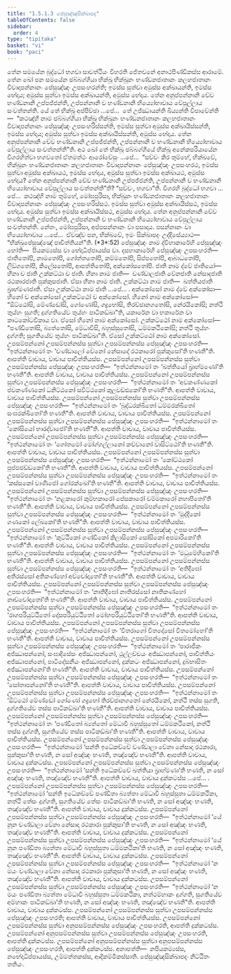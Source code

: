 ```yaml
---
title: "1.5.1.3 පේසුඤ්ඤසික්ඛාපද"
tableOfContents: false
sidebar:
  order: 4
type: "tipitaka"
basket: "vi"
book: "paci"
---
```



<DynamicBreadcrumb />

<Division number="36" book="paci">

<Paragraph number="111" book="paci">
තේන සමයේන බුද්ධෝ භගවා සාවත්ථියං විහරති ජේතවනේ අනාථපිණ්ඩිකස්ස ආරාමේ. තේන ඛෝ පන සමයේන ඡබ්බග්ගියා භික්ඛූ භික්ඛූනං භණ්ඩනජාතානං කලහජාතානං විවාදාපන්නානං පේසුඤ්ඤං උපසංහරන්ති; ඉමස්ස සුත්වා අමුස්ස අක්ඛායන්ති, ඉමස්ස භේදාය; අමුස්ස සුත්වා ඉමස්ස අක්ඛායන්ති, අමුස්ස භේදාය. තේන අනුප්පන්නානි චේව භණ්ඩනානි උප්පජ්ජන්ති, උප්පන්නානි ච භණ්ඩනානි භිය්‍යෝභාවාය වේපුල්ලාය සංවත්තන්ති. යේ තේ භික්ඛූ අප්පිච්ඡා …පේ…  තේ උජ්ඣායන්ති ඛිය්‍යන්ති විපාචේන්ති—  “කථඤ්හි නාම ඡබ්බග්ගියා භික්ඛූ භික්ඛූනං භණ්ඩනජාතානං කලහජාතානං විවාදාපන්නානං පේසුඤ්ඤං උපසංහරිස්සන්ති, ඉමස්ස සුත්වා අමුස්ස අක්ඛායිස්සන්ති, ඉමස්ස භේදාය; අමුස්ස සුත්වා ඉමස්ස අක්ඛායිස්සන්ති, අමුස්ස භේදාය. තේන අනුප්පන්නානි චේව භණ්ඩනානි උප්පජ්ජන්ති, උප්පන්නානි ච භණ්ඩනානි භිය්‍යෝභාවාය වේපුල්ලාය සංවත්තන්තී”ති.
</Paragraph>

<Paragraph number="112" book="paci">
අථ ඛෝ තේ භික්ඛූ ඡබ්බග්ගියේ භික්ඛූ අනේකපරියායේන විගරහිත්වා භගවතෝ ඒතමත්ථං ආරෝචේසුං …පේ…  “සච්චං කිර තුම්හේ, භික්ඛවේ, භික්ඛූනං භණ්ඩනජාතානං කලහජාතානං විවාදාපන්නානං පේසුඤ්ඤං උපසංහරථ, ඉමස්ස සුත්වා අමුස්ස අක්ඛායථ, ඉමස්ස භේදාය, අමුස්ස සුත්වා ඉමස්ස අක්ඛායථ, අමුස්ස භේදාය? තේන අනුප්පන්නානි චේව භණ්ඩනානි උප්පජ්ජන්ති, උප්පන්නානි ච භණ්ඩනානි භිය්‍යෝභාවාය වේපුල්ලාය සංවත්තන්තී”ති? “සච්චං, භගවා”ති. විගරහි බුද්ධෝ භගවා …පේ…  කථඤ්හි නාම තුම්හේ, මෝඝපුරිසා, භික්ඛූනං භණ්ඩනජාතානං කලහජාතානං විවාදාපන්නානං පේසුඤ්ඤං උපසංහරිස්සථ. ඉමස්ස සුත්වා අමුස්ස අක්ඛායිස්සථ, ඉමස්ස භේදාය. අමුස්ස සුත්වා ඉමස්ස අක්ඛායිස්සථ, අමුස්ස භේදාය. තේන අනුප්පන්නානි චේව භණ්ඩනානි උප්පජ්ජන්ති, උප්පන්නානි ච භණ්ඩනානි භිය්‍යෝභාවාය වේපුල්ලාය සංවත්තන්ති. නේතං, මෝඝපුරිසා, අප්පසන්නානං වා පසාදාය. පසන්නානං වා භිය්‍යෝභාවාය …පේ…  ඒවඤ්ච පන, භික්ඛවේ, ඉමං සික්ඛාපදං උද්දිසේය්‍යාථ—
</Paragraph>

</Division>
<Division number="37" book="paci">

<Paragraph number="113" book="paci">
<Emphasis>“භික්ඛුපේසුඤ්ඤේ පාචිත්තියන්”</Emphasis>ති. (*3*:<Emphasis>52</Emphasis>)
</Paragraph>

</Division>
<Division number="38" book="paci">

<Paragraph number="114" book="paci">
<Emphasis>පේසුඤ්ඤං</Emphasis> නාම ද්වීහාකාරේහි පේසුඤ්ඤං හෝති—  පියකම්‍යස්ස වා භේදාධිප්පායස්ස වා. දසහාකාරේහි පේසුඤ්ඤං උපසංහරති—  ජාතිතෝපි, නාමතෝපි, ගෝත්තතෝපි, කම්මතෝපි, සිප්පතෝපි, ආබාධතෝපි, ලිඞ්ගතෝපි, කිලේසතෝපි, ආපත්තිතෝපි, අක්කෝසතෝපි.
</Paragraph>

<Paragraph number="115" book="paci">
<Emphasis>ජාති</Emphasis> නාම ද්වේ ජාතියෝ—  හීනා ච ජාති උක්කට්ඨා ච ජාති. <Emphasis>හීනා</Emphasis> නාම ජාති—  චණ්ඩාලජාති වේනජාති නේසාදජාති රථකාරජාති පුක්කුසජාති. ඒසා හීනා නාම ජාති. <Emphasis>උක්කට්ඨා</Emphasis> නාම ජාති—  ඛත්තියජාති බ්‍රාහ්මණජාති. ඒසා උක්කට්ඨා නාම ජාති …පේ… .
</Paragraph>

<Paragraph number="116" book="paci">
<Emphasis>අක්කෝසෝ</Emphasis> නාම ද්වේ අක්කෝසා—  හීනෝ ච අක්කෝසෝ උක්කට්ඨෝ ච අක්කෝසෝ. <Emphasis>හීනෝ</Emphasis> නාම අක්කෝසෝ—  “ඕට්ඨෝසි, මේණ්ඩෝසි, ගෝණෝසි, ගද්‍රභෝසි, තිරච්ඡානගතෝසි, නේරයිකෝසි; නත්ථි තුය්හං සුගති; දුග්ගතියේව තුය්හං පාටිකඞ්ඛා”ති, යකාරේන වා භකාරේන වා කාටකෝටචිකාය වා. ඒසෝ හීනෝ නාම අක්කෝසෝ. <Emphasis>උක්කට්ඨෝ</Emphasis> නාම අක්කෝසෝ—  “පණ්ඩිතෝසි, බ්‍යත්තෝසි, මේධාවීසි, බහුස්සුතෝසි, ධම්මකථිකෝසි; නත්ථි තුය්හං දුග්ගති; සුගතියේව තුය්හං පාටිකඞ්ඛා”ති. ඒසෝ උක්කට්ඨෝ නාම අක්කෝසෝ.
</Paragraph>

</Division>
<Division number="39" book="paci">

<Paragraph number="117" book="paci">
උපසම්පන්නෝ උපසම්පන්නස්ස සුත්වා උපසම්පන්නස්ස පේසුඤ්ඤං උපසංහරති—  “ඉත්ථන්නාමෝ තං ‘චණ්ඩාලෝ වේනෝ නේසාදෝ රථකාරෝ පුක්කුසෝ’ති භණතී”ති. ආපත්ති වාචාය, වාචාය පාචිත්තියස්ස.
</Paragraph>

<Paragraph number="118" book="paci">
උපසම්පන්නෝ උපසම්පන්නස්ස සුත්වා උපසම්පන්නස්ස පේසුඤ්ඤං උපසංහරති—  “ඉත්ථන්නාමෝ තං ‘ඛත්තියෝ බ්‍රාහ්මණෝ’ති භණතී”ති. ආපත්ති වාචාය, වාචාය පාචිත්තියස්ස.
</Paragraph>

<Paragraph number="119" book="paci">
උපසම්පන්නෝ උපසම්පන්නස්ස සුත්වා උපසම්පන්නස්ස පේසුඤ්ඤං උපසංහරති—  “ඉත්ථන්නාමෝ තං ‘අවකණ්ණකෝ ජවකණ්ණකෝ ධනිට්ඨකෝ සවිට්ඨකෝ කුලවඩ්ඪකෝ’ති භණතී”ති. ආපත්ති වාචාය, වාචාය පාචිත්තියස්ස.
</Paragraph>

<Paragraph number="120" book="paci">
උපසම්පන්නෝ උපසම්පන්නස්ස සුත්වා උපසම්පන්නස්ස පේසුඤ්ඤං උපසංහරති—  “ඉත්ථන්නාමෝ තං ‘බුද්ධරක්ඛිතෝ ධම්මරක්ඛිතෝ සංඝරක්ඛිතෝ’ති භණතී”ති. ආපත්ති වාචාය, වාචාය පාචිත්තියස්ස.
</Paragraph>

<Paragraph number="121" book="paci">
උපසම්පන්නෝ උපසම්පන්නස්ස සුත්වා උපසම්පන්නස්ස පේසුඤ්ඤං උපසංහරති—  “ඉත්ථන්නාමෝ තං ‘කෝසියෝ භාරද්වාජෝ’ති භණතී”ති. ආපත්ති වාචාය, වාචාය පාචිත්තියස්ස.
</Paragraph>

<Paragraph number="122" book="paci">
උපසම්පන්නෝ උපසම්පන්නස්ස සුත්වා උපසම්පන්නස්ස පේසුඤ්ඤං උපසංහරති—  “ඉත්ථන්නාමෝ තං ‘ගෝතමෝ මෝග්ගල්ලානෝ කච්චානෝ වාසිට්ඨෝ’ති භණතී”ති. ආපත්ති වාචාය, වාචාය පාචිත්තියස්ස.
</Paragraph>

<Paragraph number="123" book="paci">
උපසම්පන්නෝ උපසම්පන්නස්ස සුත්වා උපසම්පන්නස්ස පේසුඤ්ඤං උපසංහරති—  “ඉත්ථන්නාමෝ තං ‘කෝට්ඨකෝ පුප්ඵඡඩ්ඩකෝ’ති භණතී”ති. ආපත්ති වාචාය, වාචාය පාචිත්තියස්ස.
</Paragraph>

<Paragraph number="124" book="paci">
උපසම්පන්නෝ උපසම්පන්නස්ස සුත්වා උපසම්පන්නස්ස පේසුඤ්ඤං උපසංහරති—  “ඉත්ථන්නාමෝ තං ‘කස්සකෝ වාණිජෝ ගෝරක්ඛෝ’ති භණතී”ති. ආපත්ති වාචාය, වාචාය පාචිත්තියස්ස.
</Paragraph>

<Paragraph number="125" book="paci">
උපසම්පන්නෝ උපසම්පන්නස්ස සුත්වා උපසම්පන්නස්ස පේසුඤ්ඤං උපසංහරති—  “ඉත්ථන්නාමෝ තං ‘නළකාරෝ කුම්භකාරෝ පේසකාරෝ චම්මකාරෝ නහාපිතෝ’ති භණතී”ති. ආපත්ති වාචාය, වාචාය පාචිත්තියස්ස.
</Paragraph>

<Paragraph number="126" book="paci">
උපසම්පන්නෝ උපසම්පන්නස්ස සුත්වා උපසම්පන්නස්ස පේසුඤ්ඤං උපසංහරති—  “ඉත්ථන්නාමෝ තං ‘මුද්දිකෝ ගණකෝ ලේඛකෝ’ති භණතී”ති. ආපත්ති වාචාය, වාචාය පාචිත්තියස්ස.
</Paragraph>

</Division>
<Division number="40" book="paci">

<Paragraph number="127" book="paci">
උපසම්පන්නෝ උපසම්පන්නස්ස සුත්වා උපසම්පන්නස්ස පේසුඤ්ඤං උපසංහරති—  “ඉත්ථන්නාමෝ තං ‘කුට්ඨිකෝ ගණ්ඩිකෝ කිලාසිකෝ සෝසිකෝ අපමාරිකෝ’ති භණතී”ති. ආපත්ති වාචාය, වාචාය පාචිත්තියස්ස.
</Paragraph>

<Paragraph number="128" book="paci">
උපසම්පන්නෝ උපසම්පන්නස්ස සුත්වා උපසම්පන්නස්ස පේසුඤ්ඤං උපසංහරති—  “ඉත්ථන්නාමෝ තං ‘මධුමේහිකෝ’ති භණතී”ති. ආපත්ති වාචාය, වාචාය පාචිත්තියස්ස.
</Paragraph>

<Paragraph number="129" book="paci">
උපසම්පන්නෝ උපසම්පන්නස්ස සුත්වා උපසම්පන්නස්ස පේසුඤ්ඤං උපසංහරති—  “ඉත්ථන්නාමෝ තං ‘අතිදීඝෝ අතිරස්සෝ අතිකණ්හෝ අච්චෝදාතෝ’ති භණතී”ති. ආපත්ති වාචාය, වාචාය පාචිත්තියස්ස.
</Paragraph>

<Paragraph number="130" book="paci">
උපසම්පන්නෝ උපසම්පන්නස්ස සුත්වා උපසම්පන්නස්ස පේසුඤ්ඤං උපසංහරති—  “ඉත්ථන්නාමෝ තං ‘නාතිදීඝෝ නාතිරස්සෝ නාතිකණ්හෝ නාච්චෝදාතෝ’ති භණතී”ති. ආපත්ති වාචාය, වාචාය පාචිත්තියස්ස.
</Paragraph>

<Paragraph number="131" book="paci">
උපසම්පන්නෝ උපසම්පන්නස්ස සුත්වා උපසම්පන්නස්ස පේසුඤ්ඤං උපසංහරති—  “ඉත්ථන්නාමෝ තං ‘රාගපරියුට්ඨිතෝ දෝසපරියුට්ඨිතෝ මෝහපරියුට්ඨිතෝ’ති භණතී”ති. ආපත්ති වාචාය, වාචාය පාචිත්තියස්ස.
</Paragraph>

<Paragraph number="132" book="paci">
උපසම්පන්නෝ උපසම්පන්නස්ස සුත්වා උපසම්පන්නස්ස පේසුඤ්ඤං උපසංහරති—  “ඉත්ථන්නාමෝ තං ‘වීතරාගෝ වීතදෝසෝ වීතමෝහෝ’ති භණතී”ති. ආපත්ති වාචාය, වාචාය පාචිත්තියස්ස.
</Paragraph>

<Paragraph number="133" book="paci">
උපසම්පන්නෝ උපසම්පන්නස්ස සුත්වා උපසම්පන්නස්ස පේසුඤ්ඤං උපසංහරති—  “ඉත්ථන්නාමෝ තං ‘පාරාජිකං අජ්ඣාපන්නෝ, සංඝාදිසේසං අජ්ඣාපන්නෝ, ථුල්ලච්චයං අජ්ඣාපන්නෝ, පාචිත්තියං අජ්ඣාපන්නෝ, පාටිදේසනීයං අජ්ඣාපන්නෝ, දුක්කටං අජ්ඣාපන්නෝ, දුබ්භාසිතං අජ්ඣාපන්නෝ’ති භණතී”ති. ආපත්ති වාචාය, වාචාය පාචිත්තියස්ස.
</Paragraph>

<Paragraph number="134" book="paci">
උපසම්පන්නෝ උපසම්පන්නස්ස සුත්වා උපසම්පන්නස්ස පේසුඤ්ඤං උපසංහරති—  “ඉත්ථන්නාමෝ තං ‘සෝතාපන්නෝ’ති භණතී”ති. ආපත්ති වාචාය, වාචාය පාචිත්තියස්ස.
</Paragraph>

<Paragraph number="135" book="paci">
උපසම්පන්නෝ උපසම්පන්නස්ස සුත්වා උපසම්පන්නස්ස පේසුඤ්ඤං උපසංහරති—  “ඉත්ථන්නාමෝ තං ‘ඕට්ඨෝ මේණ්ඩෝ ගෝණෝ ගද්‍රභෝ තිරච්ඡානගතෝ නේරයිකෝ, නත්ථි තස්ස සුගති, දුග්ගතියේව තස්ස පාටිකඞ්ඛා’ති භණතී”ති. ආපත්ති වාචාය, වාචාය පාචිත්තියස්ස.
</Paragraph>

<Paragraph number="136" book="paci">
උපසම්පන්නෝ උපසම්පන්නස්ස සුත්වා උපසම්පන්නස්ස පේසුඤ්ඤං උපසංහරති—  “ඉත්ථන්නාමෝ තං ‘පණ්ඩිතෝ බ්‍යත්තෝ මේධාවී බහුස්සුතෝ ධම්මකථිකෝ, නත්ථි තස්ස දුග්ගති, සුගතියේව තස්ස පාටිකඞ්ඛා’ති භණතී”ති. ආපත්ති වාචාය, වාචාය පාචිත්තියස්ස.
</Paragraph>

</Division>
<Division number="41" book="paci">

<Paragraph number="137" book="paci">
උපසම්පන්නෝ උපසම්පන්නස්ස සුත්වා උපසම්පන්නස්ස පේසුඤ්ඤං උපසංහරති—  “ඉත්ථන්නාමෝ ‘සන්ති ඉධේකච්චේ චණ්ඩාලා වේනා නේසාදා රථකාරා, පුක්කුසා’ති භණති, න සෝ අඤ්ඤං භණති, තඤ්ඤේව භණතී”ති. ආපත්ති වාචාය, වාචාය දුක්කටස්ස.
</Paragraph>

<Paragraph number="138" book="paci">
උපසම්පන්නෝ උපසම්පන්නස්ස සුත්වා උපසම්පන්නස්ස පේසුඤ්ඤං උපසංහරති—  “ඉත්ථන්නාමෝ ‘සන්ති ඉධේකච්චේ ඛත්තියා බ්‍රාහ්මණා’ති භණති, න සෝ අඤ්ඤං භණති, තඤ්ඤේව භණතී”ති. ආපත්ති වාචාය, වාචාය දුක්කටස්ස …පේ… .
</Paragraph>

<Paragraph number="139" book="paci">
උපසම්පන්නෝ උපසම්පන්නස්ස සුත්වා උපසම්පන්නස්ස පේසුඤ්ඤං උපසංහරති—  “ඉත්ථන්නාමෝ ‘සන්ති ඉධේකච්චේ පණ්ඩිතා බ්‍යත්තා මේධාවී බහුස්සුතා ධම්මකථිකා, නත්ථි තේසං දුග්ගති, සුගතියේව තේසං පාටිකඞ්ඛා’ති භණති, න සෝ අඤ්ඤං භණති, තඤ්ඤේව භණතී”ති. ආපත්ති වාචාය, වාචාය දුක්කටස්ස.
</Paragraph>

<Paragraph number="140" book="paci">
උපසම්පන්නෝ උපසම්පන්නස්ස සුත්වා උපසම්පන්නස්ස පේසුඤ්ඤං උපසංහරති—  “ඉත්ථන්නාමෝ ‘යේ නූන චණ්ඩාලා වේනා නේසාදා රථකාරා පුක්කුසා’ති භණති, න සෝ අඤ්ඤං භණති, තඤ්ඤේව භණතී”ති. ආපත්ති වාචාය, වාචාය දුක්කටස්ස.
</Paragraph>

<Paragraph number="141" book="paci">
උපසම්පන්නෝ උපසම්පන්නස්ස සුත්වා උපසම්පන්නස්ස පේසුඤ්ඤං උපසංහරති—  “ඉත්ථන්නාමෝ ‘යේ නූන පණ්ඩිතා බ්‍යත්තා මේධාවී බහුස්සුතා ධම්මකථිකා’ති භණති, න සෝ අඤ්ඤං භණති, තඤ්ඤේව භණතී”ති. ආපත්ති වාචාය, වාචාය දුක්කටස්ස.
</Paragraph>

<Paragraph number="142" book="paci">
උපසම්පන්නෝ උපසම්පන්නස්ස සුත්වා උපසම්පන්නස්ස පේසුඤ්ඤං උපසංහරති—  “ඉත්ථන්නාමෝ ‘න මයං චණ්ඩාලා වේනා නේසාදා රථකාරා පුක්කුසා’ති භණති, න සෝ අඤ්ඤං භණති, තඤ්ඤේව භණතී”ති. ආපත්ති වාචාය, වාචාය දුක්කටස්ස.
</Paragraph>

<Paragraph number="143" book="paci">
උපසම්පන්නෝ උපසම්පන්නස්ස සුත්වා උපසම්පන්නස්ස පේසුඤ්ඤං උපසංහරති—  “ඉත්ථන්නාමෝ ‘න මයං පණ්ඩිතා බ්‍යත්තා මේධාවී බහුස්සුතා ධම්මකථිකා, නත්ථම්හාකං දුග්ගති, සුගතියේව අම්හාකං පාටිකඞ්ඛා’ති භණති, න සෝ අඤ්ඤං භණති, තඤ්ඤේව භණතී”ති. ආපත්ති වාචාය, වාචාය දුක්කටස්ස.
</Paragraph>

</Division>
<Division number="42" book="paci">

<Paragraph number="144" book="paci">
උපසම්පන්නෝ උපසම්පන්නස්ස සුත්වා උපසම්පන්නස්ස පේසුඤ්ඤං උපසංහරති; ආපත්ති වාචාය, වාචාය පාචිත්තියස්ස.
</Paragraph>

<Paragraph number="145" book="paci">
උපසම්පන්නෝ උපසම්පන්නස්ස සුත්වා අනුපසම්පන්නස්ස පේසුඤ්ඤං උපසංහරති, ආපත්ති දුක්කටස්ස.
</Paragraph>

<Paragraph number="146" book="paci">
උපසම්පන්නෝ අනුපසම්පන්නස්ස සුත්වා උපසම්පන්නස්ස පේසුඤ්ඤං උපසංහරති, ආපත්ති දුක්කටස්ස.
</Paragraph>

<Paragraph number="147" book="paci">
උපසම්පන්නෝ අනුපසම්පන්නස්ස සුත්වා අනුපසම්පන්නස්ස පේසුඤ්ඤං උපසංහරති, ආපත්ති දුක්කටස්ස.
</Paragraph>

</Division>
<Division number="43" book="paci">

<Paragraph number="148" book="paci">
අනාපත්ති—  නපියකම්‍යස්ස, නභේදාධිප්පායස්ස, උම්මත්තකස්ස, ආදිකම්මිකස්සාති.

</Paragraph>
</Division>

<Paragraph number="149" type="center" book="paci">
පේසුඤ්ඤසික්ඛාපදං නිට්ඨිතං තතියං.
</Paragraph>